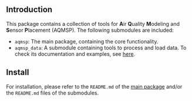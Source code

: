 ## Introduction

This package contains a collection of tools for **A**ir **Q**uality **M**odeling and **S**ensor **P**lacement (AQMSP). The following submodules are included:

- `aqmsp`: The main package, containing the core functionality.
- `aqmsp_data`: A submodule containing tools to process and load data. To check its documentation and examples, see [here](https://patel-zeel.github.io/aqmsp_data/).

## Install

For installation, please refer to the `README.md` of the [main package](https://github.com/patel-zeel/aqmsp) and/or the `README.md` files of the submodules.